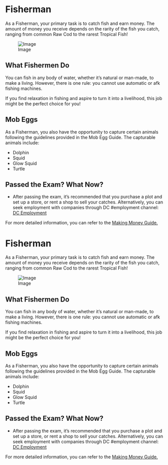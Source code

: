 <span id="fisherman"></span>
= Fisherman =

As a Fisherman, your primary task is to catch fish and earn money. The amount of money you receive depends on the rarity of the fish you catch, ranging from common Raw Cod to the rarest Tropical Fish!

<div class="figure">

[[File:https://media.discordapp.net/attachments/838356841217916989/1165660531869356133/2022-11-13_22.24.57.png?ex=6547a8f7&is=653533f7&hm=a26a9b11523306709a526485418bb136a12e5f69796fcc674f93dfef0beb8eee&=&width=1266&height=671|Image]]

</div>
<span id="what-fishermen-do"></span>
== What Fishermen Do ==

You can fish in any body of water, whether it’s natural or man-made, to make a living. However, there is one rule: you cannot use automatic or afk fishing machines.

If you find relaxation in fishing and aspire to turn it into a livelihood, this job might be the perfect choice for you!

<span id="mob-eggs"></span>
== Mob Eggs ==

As a Fisherman, you also have the opportunity to capture certain animals following the guidelines provided in the Mob Egg Guide. The capturable animals include:

* Dolphin
* Squid
* Glow Squid
* Turtle

<span id="passed-the-exam-what-now"></span>
== Passed the Exam? What Now? ==

* After passing the exam, it’s recommended that you purchase a plot and set up a store, or rent a shop to sell your catches. Alternatively, you can seek employment with companies through DC #employment channel: [https://discord.gg/democracy DC Employment]

For more detailed information, you can refer to the [https://wiki.democracycraft.net/government/money/ Making Money Guide.]

<span id="fisherman-1"></span>
= Fisherman =

As a Fisherman, your primary task is to catch fish and earn money. The amount of money you receive depends on the rarity of the fish you catch, ranging from common Raw Cod to the rarest Tropical Fish!

<div class="figure">

[[File:https://media.discordapp.net/attachments/838356841217916989/1165660531869356133/2022-11-13_22.24.57.png?ex=6547a8f7&is=653533f7&hm=a26a9b11523306709a526485418bb136a12e5f69796fcc674f93dfef0beb8eee&=&width=1266&height=671|Image]]

</div>
<span id="what-fishermen-do-1"></span>
== What Fishermen Do ==

You can fish in any body of water, whether it’s natural or man-made, to make a living. However, there is one rule: you cannot use automatic or afk fishing machines.

If you find relaxation in fishing and aspire to turn it into a livelihood, this job might be the perfect choice for you!

<span id="mob-eggs-1"></span>
== Mob Eggs ==

As a Fisherman, you also have the opportunity to capture certain animals following the guidelines provided in the Mob Egg Guide. The capturable animals include:

* Dolphin
* Squid
* Glow Squid
* Turtle

<span id="passed-the-exam-what-now-1"></span>
== Passed the Exam? What Now? ==

* After passing the exam, it’s recommended that you purchase a plot and set up a store, or rent a shop to sell your catches. Alternatively, you can seek employment with companies through DC #employment channel: [https://discord.gg/democracy DC Employment]

For more detailed information, you can refer to the [https://wiki.democracycraft.net/government/money/ Making Money Guide.]
